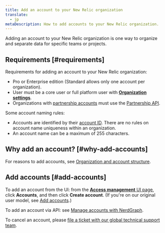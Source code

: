```yaml
---
title: Add an account to your New Relic organization
translate:
  - jp
metaDescription: How to add accounts to your New Relic organization. 
---
```


Adding an account to your New Relic organization is one way to organize and separate data for specific teams or projects. 

## Requirements [#requirements]

Requirements for adding an account to your New Relic organization: 

* Pro or Enterprise edition (Standard allows only one account per organization).
* User must be a core user or full platform user with [**Organization settings**](/docs/accounts/accounts-billing/new-relic-one-user-management/user-management-concepts/#admin-settings).
* Organizations with [partnership accounts](/docs/new-relic-partnerships/partner-integration-guide/partner-account-maintenance/partnership-accounts-users-subscriptions) must use the [Partnership API](/docs/new-relic-partnerships/partner-integration-guide/partner-account-maintenance/partner-api). 

Some account naming rules: 

* Accounts are identified by their [account ID](/docs/accounts/accounts-billing/account-structure/account-id). There are no rules on account name uniqueness within an organization.
* An account name can be a maximum of 255 characters.

## Why add an account? [#why-add-accounts]

For reasons to add accounts, see [Organization and account structure](/docs/accounts/accounts-billing/account-structure/new-relic-account-structure). 

## Add accounts [#add-accounts]

To add an account from the UI: from the [**Access management** UI page](https://one.newrelic.com/admin-portal/organizations/organization-detail), click **Accounts**, and then click **Create account**. (If you're on our original user model, see [Add accounts](/docs/accounts/original-accounts-billing/original-users-roles/parent-child-account-structure/#creating).)

To add an account via API: see [Manage accounts with NerdGraph](/docs/apis/nerdgraph/examples/manage-accounts-nerdgraph).

To cancel an account, please [file a ticket with our global technical support team](/docs/new-relic-solutions/solve-common-issues/find-help-use-support-portal/#file-ticket). 


